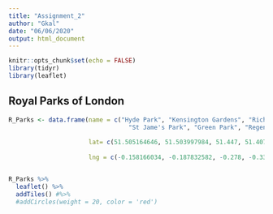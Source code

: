 ---
title: "Assignment_2"
author: "Gkal"
date: "06/06/2020"
output: html_document
---


```{r setup, include=FALSE}
knitr::opts_chunk$set(echo = FALSE)
library(tidyr)
library(leaflet)
```

## Royal Parks of London

```{r, echo=FALSE, fig.align='centre'}
R_Parks <- data.frame(name = c("Hyde Park", "Kensington Gardens", "Richmond Park", "Bushy Park", 
                                 "St Jame's Park", "Green Park", "Regent's Park", "Greenwich Park", "Brompton Cemetery", "Victoria Tower Gardens"),
                        
                      lat= c(51.505164646, 51.503997984, 51.447, 51.407665036, 51.5025, 51.5025, 51.525997896, 51.47669, 51.4833314, 51.491498034),
                        
                      lng = c(-0.158166034, -0.187832582, -0.278, -0.336165322,  -0.143, -0.1414, -0.153999384, 0.00013, -0.186832586,  -0.12166618))


R_Parks %>%
  leaflet() %>%
  addTiles() #%>%
  #addCircles(weight = 20, color = 'red')
```
